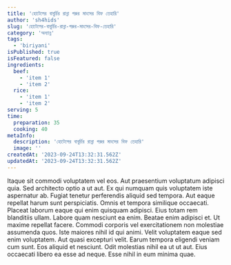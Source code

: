 ```yaml
---
title: 'হোটেলের বাবুর্চির রান্না গরুর মাংসের বিফ তেহারি'
author: 'sh4hids'
slug: 'হোটেলের-বাবুর্চির-রান্না-গরুর-মাংসের-বিফ-তেহারি'
category: 'অন্যান্ন'
tags:
  - 'biriyani'
isPublished: true
isFeatured: false
ingredients:
  beef:
    - 'item 1'
    - 'item 2'
  rice:
    - 'item 1'
    - 'item 2'
serving: 5
time:
  preparation: 35
  cooking: 40
metaInfo:
  description: 'হোটেলের বাবুর্চির রান্না গরুর মাংসের বিফ তেহারি'
  image: ''
createdAt: '2023-09-24T13:32:31.562Z'
updatedAt: '2023-09-24T13:32:31.562Z'
---
```



<StepHeader stepNumber={1} />
Itaque sit commodi voluptatem vel eos. Aut praesentium voluptatum adipisci quia. Sed architecto optio a ut aut. Ex qui numquam quis voluptatem iste aspernatur ab.

<StepHeader stepNumber={2} />
Fugiat tenetur perferendis aliquid sed tempora. Aut eaque repellat harum sunt perspiciatis. Omnis et tempora similique occaecati. Placeat laborum eaque qui enim quisquam adipisci.

<StepHeader stepNumber={3} />
Eius totam rem blanditiis ullam. Labore quam nesciunt ea enim. Beatae enim adipisci et.

<StepHeader stepNumber={4} />
Ut maxime repellat facere. Commodi corporis vel exercitationem non molestiae assumenda quos. Iste maiores nihil id qui animi. Velit voluptatem eaque sed enim voluptatem. Aut quasi excepturi velit. Earum tempora eligendi veniam cum sunt.

<StepHeader stepNumber={5} />
Eos aliquid et nesciunt. Odit molestias nihil ea ut ut aut. Eius occaecati libero ea esse ad neque. Esse nihil in eum minima quae.
